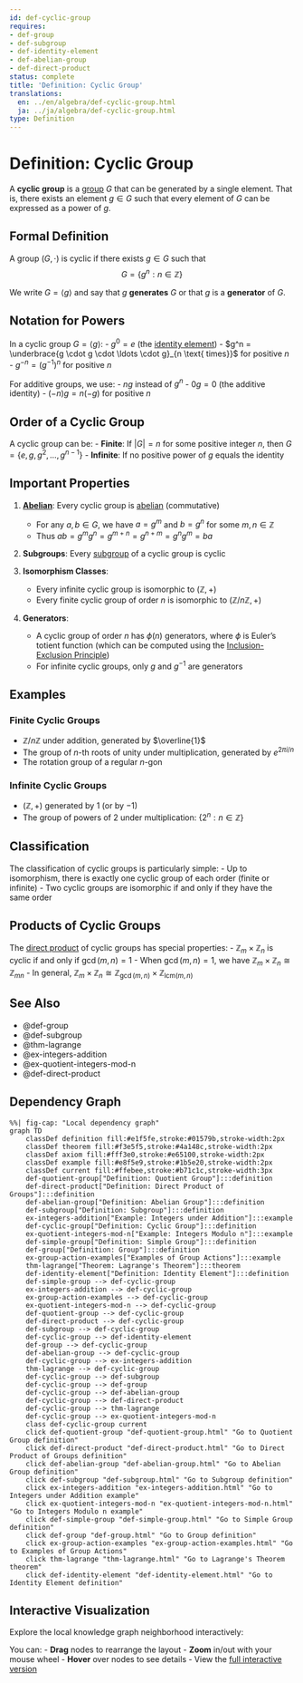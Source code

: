 ```yaml
---
id: def-cyclic-group
requires:
- def-group
- def-subgroup
- def-identity-element
- def-abelian-group
- def-direct-product
status: complete
title: 'Definition: Cyclic Group'
translations:
  en: ../en/algebra/def-cyclic-group.html
  ja: ../ja/algebra/def-cyclic-group.html
type: Definition
---
```


# Definition: Cyclic Group {#def-cyclic-group}

A **cyclic group** is a [group](def-group.qmd) $G$ that can be generated by a single element. That is, there exists an element $g \in G$ such that every element of $G$ can be expressed as a power of $g$.

## Formal Definition

A group $(G, \cdot)$ is cyclic if there exists $g \in G$ such that
$$G = \{g^n : n \in \mathbb{Z}\}$$

We write $G = \langle g \rangle$ and say that $g$ **generates** $G$ or that $g$ is a **generator** of $G$.

## Notation for Powers

In a cyclic group $G = \langle g \rangle$:
- $g^0 = e$ (the [identity element](def-identity-element.qmd))
- $g^n = \underbrace{g \cdot g \cdot \ldots \cdot g}_{n \text{ times}}$ for positive $n$
- $g^{-n} = (g^{-1})^n$ for positive $n$

For additive groups, we use:
- $ng$ instead of $g^n$
- $0g = 0$ (the additive identity)
- $(-n)g = n(-g)$ for positive $n$

## Order of a Cyclic Group

A cyclic group can be:
- **Finite**: If $|G| = n$ for some positive integer $n$, then $G = \{e, g, g^2, \ldots, g^{n-1}\}$
- **Infinite**: If no positive power of $g$ equals the identity

## Important Properties

1. **[Abelian](def-abelian-group.qmd)**: Every cyclic group is [abelian](def-abelian-group.qmd) (commutative)
   - For any $a, b \in G$, we have $a = g^m$ and $b = g^n$ for some $m, n \in \mathbb{Z}$
   - Thus $ab = g^m g^n = g^{m+n} = g^{n+m} = g^n g^m = ba$

2. **Subgroups**: Every [subgroup](def-subgroup.qmd) of a cyclic group is cyclic

3. **Isomorphism Classes**:
   - Every infinite cyclic group is isomorphic to $(\mathbb{Z}, +)$
   - Every finite cyclic group of order $n$ is isomorphic to $(\mathbb{Z}/n\mathbb{Z}, +)$

4. **Generators**:
   - A cyclic group of order $n$ has $\phi(n)$ generators, where $\phi$ is Euler's totient function (which can be computed using the [Inclusion-Exclusion Principle](../combinatorics/thm-inclusion-exclusion.qmd))
   - For infinite cyclic groups, only $g$ and $g^{-1}$ are generators

## Examples

### Finite Cyclic Groups
- $\mathbb{Z}/n\mathbb{Z}$ under addition, generated by $\overline{1}$
- The group of $n$-th roots of unity under multiplication, generated by $e^{2\pi i/n}$
- The rotation group of a regular $n$-gon

### Infinite Cyclic Groups
- $(\mathbb{Z}, +)$ generated by $1$ (or by $-1$)
- The group of powers of 2 under multiplication: $\{2^n : n \in \mathbb{Z}\}$

## Classification

The classification of cyclic groups is particularly simple:
- Up to isomorphism, there is exactly one cyclic group of each order (finite or infinite)
- Two cyclic groups are isomorphic if and only if they have the same order

## Products of Cyclic Groups

The [direct product](def-direct-product.qmd) of cyclic groups has special properties:
- $\mathbb{Z}_m \times \mathbb{Z}_n$ is cyclic if and only if $\gcd(m,n) = 1$
- When $\gcd(m,n) = 1$, we have $\mathbb{Z}_m \times \mathbb{Z}_n \cong \mathbb{Z}_{mn}$
- In general, $\mathbb{Z}_m \times \mathbb{Z}_n \cong \mathbb{Z}_{\gcd(m,n)} \times \mathbb{Z}_{\text{lcm}(m,n)}$

## See Also

- @def-group
- @def-subgroup
- @thm-lagrange
- @ex-integers-addition
- @ex-quotient-integers-mod-n
- @def-direct-product

## Dependency Graph

```mermaid
%%| fig-cap: "Local dependency graph"
graph TD
    classDef definition fill:#e1f5fe,stroke:#01579b,stroke-width:2px
    classDef theorem fill:#f3e5f5,stroke:#4a148c,stroke-width:2px
    classDef axiom fill:#fff3e0,stroke:#e65100,stroke-width:2px
    classDef example fill:#e8f5e9,stroke:#1b5e20,stroke-width:2px
    classDef current fill:#ffebee,stroke:#b71c1c,stroke-width:3px
    def-quotient-group["Definition: Quotient Group"]:::definition
    def-direct-product["Definition: Direct Product of Groups"]:::definition
    def-abelian-group["Definition: Abelian Group"]:::definition
    def-subgroup["Definition: Subgroup"]:::definition
    ex-integers-addition["Example: Integers under Addition"]:::example
    def-cyclic-group["Definition: Cyclic Group"]:::definition
    ex-quotient-integers-mod-n["Example: Integers Modulo n"]:::example
    def-simple-group["Definition: Simple Group"]:::definition
    def-group["Definition: Group"]:::definition
    ex-group-action-examples["Examples of Group Actions"]:::example
    thm-lagrange["Theorem: Lagrange's Theorem"]:::theorem
    def-identity-element["Definition: Identity Element"]:::definition
    def-simple-group --> def-cyclic-group
    ex-integers-addition --> def-cyclic-group
    ex-group-action-examples --> def-cyclic-group
    ex-quotient-integers-mod-n --> def-cyclic-group
    def-quotient-group --> def-cyclic-group
    def-direct-product --> def-cyclic-group
    def-subgroup --> def-cyclic-group
    def-cyclic-group --> def-identity-element
    def-group --> def-cyclic-group
    def-abelian-group --> def-cyclic-group
    def-cyclic-group --> ex-integers-addition
    thm-lagrange --> def-cyclic-group
    def-cyclic-group --> def-subgroup
    def-cyclic-group --> def-group
    def-cyclic-group --> def-abelian-group
    def-cyclic-group --> def-direct-product
    def-cyclic-group --> thm-lagrange
    def-cyclic-group --> ex-quotient-integers-mod-n
    class def-cyclic-group current
    click def-quotient-group "def-quotient-group.html" "Go to Quotient Group definition"
    click def-direct-product "def-direct-product.html" "Go to Direct Product of Groups definition"
    click def-abelian-group "def-abelian-group.html" "Go to Abelian Group definition"
    click def-subgroup "def-subgroup.html" "Go to Subgroup definition"
    click ex-integers-addition "ex-integers-addition.html" "Go to Integers under Addition example"
    click ex-quotient-integers-mod-n "ex-quotient-integers-mod-n.html" "Go to Integers Modulo n example"
    click def-simple-group "def-simple-group.html" "Go to Simple Group definition"
    click def-group "def-group.html" "Go to Group definition"
    click ex-group-action-examples "ex-group-action-examples.html" "Go to Examples of Group Actions"
    click thm-lagrange "thm-lagrange.html" "Go to Lagrange's Theorem theorem"
    click def-identity-element "def-identity-element.html" "Go to Identity Element definition"
```

## Interactive Visualization

Explore the local knowledge graph neighborhood interactively:

::: {.graph-viz data-id="def-cyclic-group" data-width="700" data-height="500"}
:::

You can:
- **Drag** nodes to rearrange the layout
- **Zoom** in/out with your mouse wheel
- **Hover** over nodes to see details
- View the [full interactive version](../../output/interactive/def-cyclic-group.html){target="_blank"}

